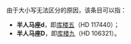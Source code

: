 由于大小写无法区分的原因，该条目可以指：

*'''半人马座d'''，即[[库楼五|库楼五]]（HD 117440）；
*'''半人马座D'''，即[[库楼九|库楼九]]（HD 106321）。

{{disambig|cat=中文非中文混合名称消歧义}}